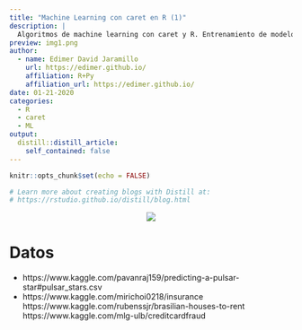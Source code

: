 ```yaml
---
title: "Machine Learning con caret en R (1)"
description: |
  Algoritmos de machine learning con caret y R. Entrenamiento de modelos random forest, support vector machine y red neuronal en problemas de clasificación y regresión.
preview: img1.png   
author:
  - name: Edimer David Jaramillo
    url: https://edimer.github.io/
    affiliation: R+Py
    affiliation_url: https://edimer.github.io/
date: 01-21-2020
categories:
  - R
  - caret
  - ML
output:
  distill::distill_article:
    self_contained: false
---
```


```r
knitr::opts_chunk$set(echo = FALSE)

# Learn more about creating blogs with Distill at:
# https://rstudio.github.io/distill/blog.html

```


<center>
<img src="coming.gif"/>
</center>

# Datos

- https://www.kaggle.com/pavanraj159/predicting-a-pulsar-star#pulsar_stars.csv
- https://www.kaggle.com/mirichoi0218/insurance
https://www.kaggle.com/rubenssjr/brasilian-houses-to-rent
https://www.kaggle.com/mlg-ulb/creditcardfraud